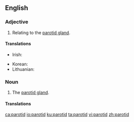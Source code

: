 ==English==

===Adjective===
{{en-adj|-}}

# Relating to the [[parotid gland]].

====Translations====
{{trans-top|relating to the parotid gland}}
* Irish: {{t|ga|paróitideach}}
{{trans-mid}}
* Korean: {{t|ko|귀밑샘|sc=Kore}}
* Lithuanian: {{t|lt|paausinis}}
{{trans-bottom}}

===Noun===
{{en-noun}}

# The [[parotid gland]].

====Translations====
{{trans-see|parotid gland}}

[[ca:parotid]]
[[io:parotid]]
[[ku:parotid]]
[[ta:parotid]]
[[vi:parotid]]
[[zh:parotid]]